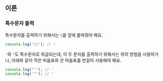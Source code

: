 ## 이론

### 특수문자 출력

특수문자를 출력하기 위해서는 `\`를 앞에 붙여줘야 해요.

```js
console.log('\\'); // \
```

`'`와 `"`도 특수문자로 취급되는데, 이 두 문자를 출력하기 위해서는 위의 방법을 사용하거나, 아래와 같이 작은 따옴표와 큰 따옴표를 번갈아 사용해야 해요.

```js
console.log("'"); // '
console.log('"'); // "
```
